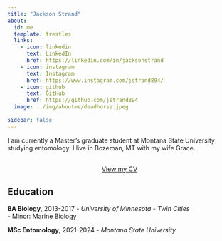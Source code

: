 ```yaml
---
title: "Jackson Strand"
about:
  id: me
  template: trestles
  links:
    - icon: linkedin
      text: LinkedIn
      href: https://linkedin.com/in/jacksonstrand
    - icon: instagram
      text: Instagram
      href: https://www.instagram.com/jstrand894/
    - icon: github
      text: GitHub
      href: https://github.com/jstrand894 
  image: ../img/aboutme/deadhorse.jpeg
  
sidebar: false
---
```


:::{#me}

I am currently a Master's graduate student at Montana State University studying entomology. I live in Bozeman, MT with my wife Grace. 


```{=html}
<div  style="margin: 30px; text-align: center;">
  <a class="btn btn-primary" href="cv.qmd" role="button" style="padding: 15px 30px;">View my CV</a>
</div>
```
:::


## Education  
<div class = "box">
**BA Biology**, 2013-2017 - *University of Minnesota - Twin Cities*    
    - Minor: Marine Biology

**MSc Entomology**, 2021-2024 - *Montana State University*
</div>


<!-- ![Me and Grace at Glacier National Park, 2023](../img/aboutme/iceberg.JPG)   -->

